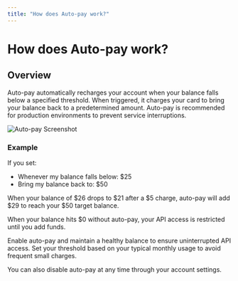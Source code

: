 ```yaml
---
title: "How does Auto-pay work?"
---
```


# How does Auto-pay work?

## Overview

Auto-pay automatically recharges your account when your balance falls below a specified threshold. When triggered, it charges your card to bring your balance back to a predetermined amount. Auto-pay is recommended for production environments to prevent service interruptions.

![Auto-pay Screenshot](https://assets.usepylon.com/3146465c-ffdc-4f31-a047-ed00a6250b20%2F1731591329637-Screenshot2024-11-14at9.34.49PM.png)

### Example

If you set:

- Whenever my balance falls below: $25
- Bring my balance back to: $50

When your balance of $26 drops to $21 after a $5 charge, auto-pay will add $29 to reach your $50 target balance.

<Note>
When your balance hits $0 without auto-pay, your API access is restricted until you add funds.
</Note>

Enable auto-pay and maintain a healthy balance to ensure uninterrupted API access. Set your threshold based on your typical monthly usage to avoid frequent small charges.

You can also disable auto-pay at any time through your account settings.